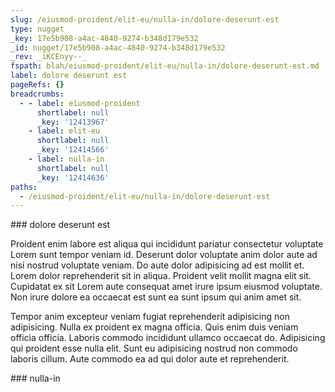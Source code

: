 ```yaml
---
slug: /eiusmod-proident/elit-eu/nulla-in/dolore-deserunt-est
type: nugget
_key: 17e5b908-a4ac-4840-9274-b348d179e532
_id: nugget/17e5b908-a4ac-4840-9274-b348d179e532
_rev: _iKCEnyy--_
fspath: blah/eiusmod-proident/elit-eu/nulla-in/dolore-deserunt-est.md
label: dolore deserunt est
pageRefs: {}
breadcrumbs:
  - - label: eiusmod-proident
      shortlabel: null
      _key: '12413967'
    - label: elit-eu
      shortlabel: null
      _key: '12414566'
    - label: nulla-in
      shortlabel: null
      _key: '12414636'
paths:
  - /eiusmod-proident/elit-eu/nulla-in/dolore-deserunt-est
---
```


<NuggetArea>
<Nugget slug="/eiusmod-proident/elit-eu/nulla-in/dolore-deserunt-est" type="nugget" _key="17e5b908-a4ac-4840-9274-b348d179e532" _id="nugget/17e5b908-a4ac-4840-9274-b348d179e532" _rev="_iKCEnyy--_" fspath="blah/eiusmod-proident/elit-eu/nulla-in/dolore-deserunt-est.md" label="dolore deserunt est" paths="/eiusmod-proident/elit-eu/nulla-in/dolore-deserunt-est">
<NuggetBody>
### dolore deserunt est

Proident enim labore est aliqua qui incididunt pariatur consectetur voluptate Lorem sunt tempor veniam id. Deserunt dolor voluptate anim dolor aute ad nisi nostrud voluptate veniam. Do aute dolor adipisicing ad est mollit et. Lorem dolor reprehenderit sit in aliqua. Proident velit mollit magna elit sit. Cupidatat ex sit Lorem aute consequat amet irure ipsum eiusmod voluptate. Non irure dolore ea occaecat est sunt ea sunt ipsum qui anim amet sit.

Tempor anim excepteur veniam fugiat reprehenderit adipisicing non adipisicing. Nulla ex proident ex magna officia. Quis enim duis veniam officia officia. Laboris commodo incididunt ullamco occaecat do. Adipisicing qui proident esse nulla elit. Sunt eu adipisicing nostrud non commodo laboris cillum. Aute commodo ea ad qui dolor aute et reprehenderit.

</NuggetBody>
<Breadcrumbs>
<Crumbs>
<Crumb _key="12413967" label="eiusmod-proident" /><Crumb _key="12414566" label="elit-eu" /><Crumb _key="12414636" label="nulla-in" />
</Crumbs>
</Breadcrumbs>
</Nugget>

<NuggetsInbound>
</NuggetsInbound>
<NuggetsOutbound>
</NuggetsOutbound>
</NuggetArea>
<PassagesInbound>
<Passage direction="inbound" type="passage" _key="12414636" _id="passage/12414636" _rev="_iKCEnyu--A" label="nulla-in" passage="nulla-in" fspath="blah/eiusmod-proident/elit-eu/nulla-in" paths="/eiusmod-proident/elit-eu/nulla-in" slug="/eiusmod-proident/elit-eu/nulla-in">
<NuggetBody>
### nulla-in

</NuggetBody>
<Breadcrumbs>
<Crumbs>
<Crumb _key="12413967" label="eiusmod-proident" /><Crumb _key="12414566" label="elit-eu" />
</Crumbs>
</Breadcrumbs>
</Passage>

</PassagesInbound>
<PassagesOutbound>
</PassagesOutbound>